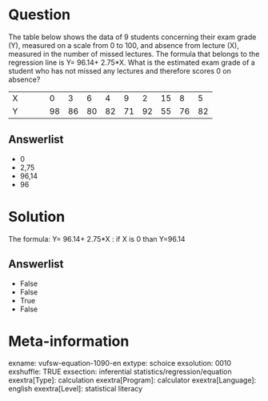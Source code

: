 Question
========
The table below shows the data of 9 students concerning their exam grade
(Y), measured on a scale from 0 to 100, and absence from lecture (X),
measured in the number of missed lectures. The formula that belongs to
the regression line is Y= 96.14+ 2.75\*X. What is the estimated exam
grade of a student who has not missed any lectures and therefore scores
0 on absence?  
  
  

<table>
<colgroup>
<col style="width: 9%" />
<col style="width: 9%" />
<col style="width: 9%" />
<col style="width: 9%" />
<col style="width: 9%" />
<col style="width: 9%" />
<col style="width: 9%" />
<col style="width: 9%" />
<col style="width: 9%" />
<col style="width: 9%" />
<col style="width: 9%" />
</colgroup>
<tbody>
<tr class="odd">
<td class="tvcss_2">X</td>
<td class="tvcss_3"><br />
</td>
<td class="tvcss_4">0</td>
<td class="tvcss_4">3</td>
<td class="tvcss_4">6</td>
<td class="tvcss_4">4</td>
<td class="tvcss_4">9</td>
<td class="tvcss_4">2</td>
<td class="tvcss_4">15</td>
<td class="tvcss_4">8</td>
<td class="tvcss_4">5</td>
</tr>
<tr class="even">
<td class="tvcss_2">Y</td>
<td class="tvcss_3"><br />
</td>
<td class="tvcss_4">98</td>
<td class="tvcss_4">86</td>
<td class="tvcss_4">80</td>
<td class="tvcss_4">82</td>
<td class="tvcss_4">71</td>
<td class="tvcss_4">92</td>
<td class="tvcss_4">55</td>
<td class="tvcss_4">76</td>
<td class="tvcss_4">82</td>
</tr>
</tbody>
</table>

Answerlist
----------
* 0
* 2,75
* 96,14
* 96

Solution
========





The formula: Y= 96.14+ 2.75\*X : if X is 0 than Y=96.14





Answerlist
----------
* False
* False
* True
* False

Meta-information
================
exname: vufsw-equation-1090-en
extype: schoice
exsolution: 0010
exshuffle: TRUE
exsection: inferential statistics/regression/equation
exextra[Type]: calculation
exextra[Program]: calculator
exextra[Language]: english
exextra[Level]: statistical literacy

